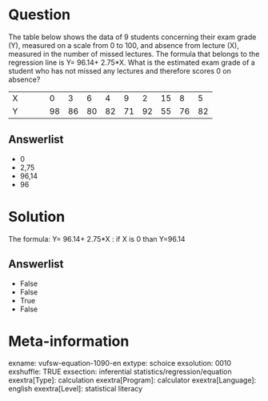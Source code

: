 Question
========
The table below shows the data of 9 students concerning their exam grade
(Y), measured on a scale from 0 to 100, and absence from lecture (X),
measured in the number of missed lectures. The formula that belongs to
the regression line is Y= 96.14+ 2.75\*X. What is the estimated exam
grade of a student who has not missed any lectures and therefore scores
0 on absence?  
  
  

<table>
<colgroup>
<col style="width: 9%" />
<col style="width: 9%" />
<col style="width: 9%" />
<col style="width: 9%" />
<col style="width: 9%" />
<col style="width: 9%" />
<col style="width: 9%" />
<col style="width: 9%" />
<col style="width: 9%" />
<col style="width: 9%" />
<col style="width: 9%" />
</colgroup>
<tbody>
<tr class="odd">
<td class="tvcss_2">X</td>
<td class="tvcss_3"><br />
</td>
<td class="tvcss_4">0</td>
<td class="tvcss_4">3</td>
<td class="tvcss_4">6</td>
<td class="tvcss_4">4</td>
<td class="tvcss_4">9</td>
<td class="tvcss_4">2</td>
<td class="tvcss_4">15</td>
<td class="tvcss_4">8</td>
<td class="tvcss_4">5</td>
</tr>
<tr class="even">
<td class="tvcss_2">Y</td>
<td class="tvcss_3"><br />
</td>
<td class="tvcss_4">98</td>
<td class="tvcss_4">86</td>
<td class="tvcss_4">80</td>
<td class="tvcss_4">82</td>
<td class="tvcss_4">71</td>
<td class="tvcss_4">92</td>
<td class="tvcss_4">55</td>
<td class="tvcss_4">76</td>
<td class="tvcss_4">82</td>
</tr>
</tbody>
</table>

Answerlist
----------
* 0
* 2,75
* 96,14
* 96

Solution
========





The formula: Y= 96.14+ 2.75\*X : if X is 0 than Y=96.14





Answerlist
----------
* False
* False
* True
* False

Meta-information
================
exname: vufsw-equation-1090-en
extype: schoice
exsolution: 0010
exshuffle: TRUE
exsection: inferential statistics/regression/equation
exextra[Type]: calculation
exextra[Program]: calculator
exextra[Language]: english
exextra[Level]: statistical literacy

